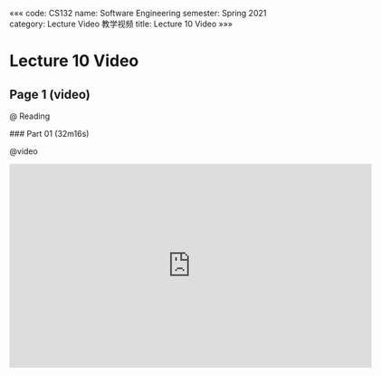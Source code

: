 «««
code: CS132
name: Software Engineering
semester: Spring 2021
category: Lecture Video 教学视频
title: Lecture 10 Video
»»»

# Lecture 10 Video

## Page 1 (video)

@ Reading

<div class="markdown-body">
### Part 01 (32m16s)
</div>

@video

<iframe src="https://watchsb.com/e/blxeig0kbrj7.html" frameborder=0 marginwidth=0 marginheight=0 scrolling=no width=640 height=360 allowfullscreen></iframe>


